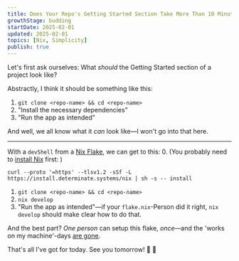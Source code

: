 ```yaml
---
title: Does Your Repo's Getting Started Section Take More Than 10 Minutes? Just Use Nix.
growthStage: budding
startDate: 2025-02-01
updated: 2025-02-01
topics: [Nix, Simplicity]
publish: true
---
```


Let's first ask ourselves: What _should_ the Getting Started section of a project look like?

Abstractly, I think it should be something like this:

1. `git clone <repo-name> && cd <repo-name>`
2. "Install the necessary dependencies"
3. "Run the app as intended"

And well, we all know what it _can_ look like—I won't go into that here.

---
With a `devShell` from a [Nix Flake](https://zero-to-nix.com/concepts/flakes), we can get to this:
0. (You probably need to [install Nix](https://zero-to-nix.com/start/install) first: )

```shell
curl --proto '=https' --tlsv1.2 -sSf -L https://install.determinate.systems/nix | sh -s -- install
```

1. `git clone <repo-name> && cd <repo-name>`
2. `nix develop`
3. "Run the app as intended"—if your `flake.nix`-Person did it right, `nix develop` should make clear how to do that.

And the best part? _One person_ can setup this flake, _once_—and the 'works on my machine'-days [are gone](https://mitchellh.com/writing/nix-with-dockerfiles).

That's all I've got for today. See you tomorrow! 🚢 👋
